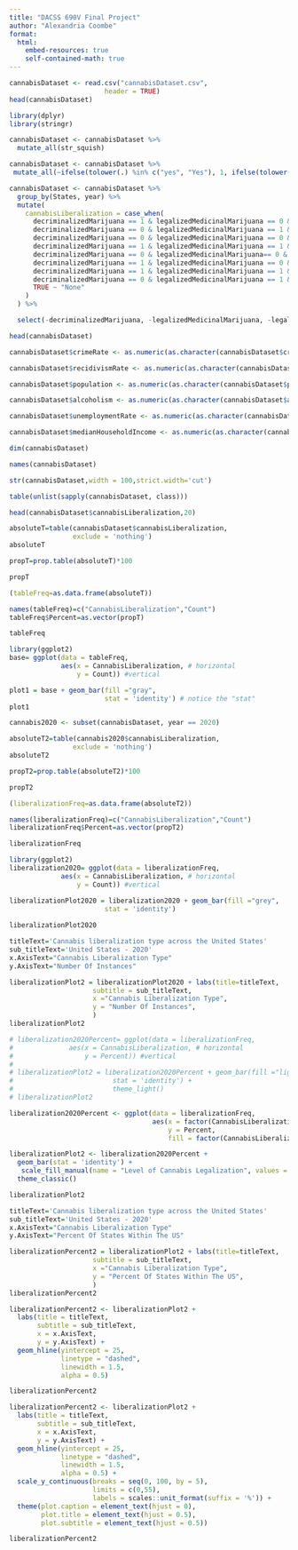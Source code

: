 ```yaml
---
title: "DACSS 690V Final Project"
author: "Alexandria Coombe"
format: 
  html: 
    embed-resources: true
    self-contained-math: true
---
```



```r
cannabisDataset <- read.csv("cannabisDataset.csv",
                        header = TRUE)
head(cannabisDataset)
```

```r
library(dplyr)
library(stringr)

cannabisDataset <- cannabisDataset %>%
  mutate_all(str_squish)

cannabisDataset <- cannabisDataset %>%
 mutate_all(~ifelse(tolower(.) %in% c("yes", "Yes"), 1, ifelse(tolower(.) %in% c("no", "No"), 0, .)))
```


```r
cannabisDataset <- cannabisDataset %>%
  group_by(States, year) %>%
  mutate(
    cannabisLiberalization = case_when( 
      decriminalizedMarijuana == 1 & legalizedMedicinalMarijuana == 0 & legalizedRecreationalMarijuana == 0 ~ "Decriminalized",
      decriminalizedMarijuana == 0 & legalizedMedicinalMarijuana == 1 & legalizedRecreationalMarijuana == 0 ~ "Medicinal",
      decriminalizedMarijuana == 0 & legalizedMedicinalMarijuana == 0 & legalizedRecreationalMarijuana == 1 ~ "Recreational",
      decriminalizedMarijuana == 1 & legalizedMedicinalMarijuana == 1 & legalizedRecreationalMarijuana == 1 ~ "Fully Legal",
      decriminalizedMarijuana == 0 & legalizedMedicinalMarijuana== 0 & legalizedRecreationalMarijuana == 0 ~ "Fully Illegal",
      decriminalizedMarijuana == 1 & legalizedMedicinalMarijuana == 0 & legalizedRecreationalMarijuana == 1 ~ "Recreational & Decriminalized",
      decriminalizedMarijuana == 1 & legalizedMedicinalMarijuana == 1 & legalizedRecreationalMarijuana == 0 ~ "Decriminalized & Medicinal",
      decriminalizedMarijuana == 0 & legalizedMedicinalMarijuana == 1 & legalizedRecreationalMarijuana == 1 ~ "Medicinal & Recreational",
      TRUE ~ "None"
    )
  ) %>%

  select(-decriminalizedMarijuana, -legalizedMedicinalMarijuana, -legalizedRecreationalMarijuana)

head(cannabisDataset)
```


```r
cannabisDataset$crimeRate <- as.numeric(as.character(cannabisDataset$crimeRate))

cannabisDataset$recidivismRate <- as.numeric(as.character(cannabisDataset$recidivismRate))

cannabisDataset$population <- as.numeric(as.character(cannabisDataset$population))

cannabisDataset$alcoholism <- as.numeric(as.character(cannabisDataset$alcoholism))

cannabisDataset$unemploymentRate <- as.numeric(as.character(cannabisDataset$unemploymentRate))

cannabisDataset$medianHouseholdIncome <- as.numeric(as.character(cannabisDataset$medianHouseholdIncome))
```


```r
dim(cannabisDataset)
```

```r
names(cannabisDataset)
```

```r
str(cannabisDataset,width = 100,strict.width='cut')
```


```r
table(unlist(sapply(cannabisDataset, class)))
```

```r
head(cannabisDataset$cannabisLiberalization,20)
```


```r
absoluteT=table(cannabisDataset$cannabisLiberalization,
                exclude = 'nothing')
absoluteT
```

```r
propT=prop.table(absoluteT)*100

propT
```

```r
(tableFreq=as.data.frame(absoluteT))

names(tableFreq)=c("CannabisLiberalization","Count")
tableFreq$Percent=as.vector(propT)

tableFreq
```


```r
library(ggplot2)
base= ggplot(data = tableFreq, 
             aes(x = CannabisLiberalization, # horizontal
                 y = Count)) #vertical
```


```r
plot1 = base + geom_bar(fill ="gray",
                        stat = 'identity') # notice the "stat"
plot1

```

```r
cannabis2020 <- subset(cannabisDataset, year == 2020)
```

```r
absoluteT2=table(cannabis2020$cannabisLiberalization,
                exclude = 'nothing')
absoluteT2
```

```r
propT2=prop.table(absoluteT2)*100

propT2
```


```r
(liberalizationFreq=as.data.frame(absoluteT2))

names(liberalizationFreq)=c("CannabisLiberalization","Count")
liberalizationFreq$Percent=as.vector(propT2)

liberalizationFreq
```


```r
library(ggplot2)
liberalization2020= ggplot(data = liberalizationFreq, 
             aes(x = CannabisLiberalization, # horizontal
                 y = Count)) #vertical
```

```r
liberalizationPlot2020 = liberalization2020 + geom_bar(fill ="grey",
                        stat = 'identity')
                        
liberalizationPlot2020
```

```r
titleText='Cannabis liberalization type across the United States'
sub_titleText='United States - 2020'
x.AxisText="Cannabis Liberalization Type"
y.AxisText="Number Of Instances"

liberalizationPlot2 = liberalizationPlot2020 + labs(title=titleText,
                     subtitle = sub_titleText,
                     x ="Cannabis Liberalization Type",  
                     y = "Number Of Instances", 
                     ) 
liberalizationPlot2
```


```r
# liberalization2020Percent= ggplot(data = liberalizationFreq, 
#              aes(x = CannabisLiberalization, # horizontal
#                  y = Percent)) #vertical
# 
# liberalizationPlot2 = liberalization2020Percent + geom_bar(fill ="lightblue",
#                         stat = 'identity') +
#                         theme_light()
# liberalizationPlot2

liberalization2020Percent <- ggplot(data = liberalizationFreq, 
                                    aes(x = factor(CannabisLiberalization), 
                                        y = Percent, 
                                        fill = factor(CannabisLiberalization)))

liberalizationPlot2 <- liberalization2020Percent +
  geom_bar(stat = 'identity') +
   scale_fill_manual(name = "Level of Cannabis Legalization", values = c("powderblue", "skyblue", "mediumblue", "darkblue"), labels = c("Decriminalized & Medicinally Legal", "Fully Illegal", "Fully Legal", "Medicinally Legal")) +
  theme_classic() 

liberalizationPlot2
```



```r
titleText='Cannabis liberalization type across the United States'
sub_titleText='United States - 2020'
x.AxisText="Cannabis Liberalization Type"
y.AxisText="Percent Of States Within The US"

liberalizationPercent2 = liberalizationPlot2 + labs(title=titleText,
                     subtitle = sub_titleText,
                     x ="Cannabis Liberalization Type",  
                     y = "Percent Of States Within The US", 
                     ) 
liberalizationPercent2
```


```r
liberalizationPercent2 <- liberalizationPlot2 +
  labs(title = titleText,
       subtitle = sub_titleText,
       x = x.AxisText,  
       y = y.AxisText) +
  geom_hline(yintercept = 25, 
             linetype = "dashed", 
             linewidth = 1.5, 
             alpha = 0.5) 

liberalizationPercent2
```

```r
liberalizationPercent2 <- liberalizationPlot2 +
  labs(title = titleText,
       subtitle = sub_titleText,
       x = x.AxisText,
       y = y.AxisText) +
  geom_hline(yintercept = 25,
             linetype = "dashed",
             linewidth = 1.5,
             alpha = 0.5) +
  scale_y_continuous(breaks = seq(0, 100, by = 5),
                     limits = c(0,55),
                     labels = scales::unit_format(suffix = '%')) +
  theme(plot.caption = element_text(hjust = 0), 
        plot.title = element_text(hjust = 0.5), 
        plot.subtitle = element_text(hjust = 0.5))

liberalizationPercent2

```
